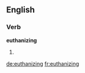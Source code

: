 ==English==

===Verb===
'''euthanizing'''

# {{present participle of|[[euthanize]]}}

[[de:euthanizing]]
[[fr:euthanizing]]